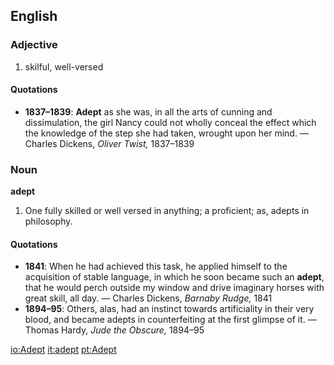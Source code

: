 ==English==
===Adjective===
# skilful, well-versed

====Quotations====
*'''1837&ndash;1839''': '''Adept''' as she was, in all the arts of cunning and dissimulation, the girl Nancy could not wholly conceal the effect which the knowledge of the step she had taken, wrought upon her mind. &mdash; Charles Dickens, ''Oliver Twist,'' 1837&ndash;1839

===Noun===

'''adept'''

#One fully skilled or well versed in anything; a proficient; as, adepts in philosophy.

====Quotations====
*'''1841''': When he had achieved this task, he applied himself to the acquisition of stable language, in which he soon became such an '''adept''', that he would perch outside my window and drive imaginary horses with great skill, all day. &mdash; Charles Dickens, ''Barnaby Rudge,'' 1841
*'''1894&ndash;95''': Others, alas, had an instinct towards artificiality in their very blood, and became adepts in counterfeiting at the first glimpse of it. &mdash; Thomas Hardy, ''Jude the Obscure,'' 1894&ndash;95

[[io:Adept]]
[[it:adept]]
[[pt:Adept]]